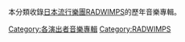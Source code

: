本分類收錄[[日本|日本]][[流行|流行]][[樂團|樂團]][[RADWIMPS|RADWIMPS]]的歷年音樂專輯。
[[Category:各演出者音樂專輯|Category:各演出者音樂專輯]]
[[Category:RADWIMPS|Category:RADWIMPS]]